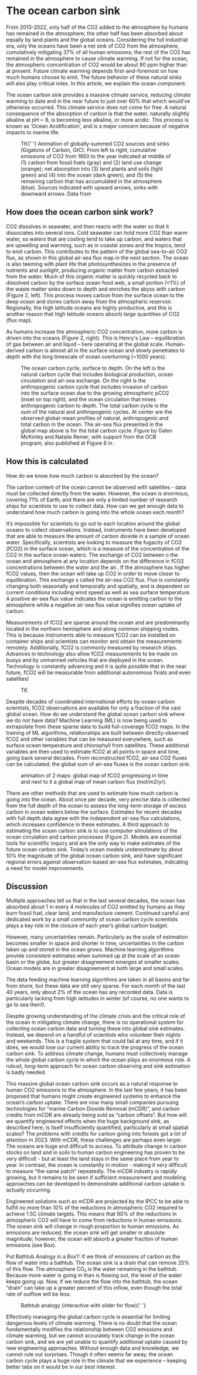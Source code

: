 
# The ocean carbon sink

From 2013-2022, only half of the CO2 added to the atmosphere by humans has remained in the atmosphere; the other half has been absorbed about equally by land plants and the global oceans. Considering the full industrial era, only the oceans have been a net sink of CO2 from the atmosphere, cumulatively mitigating 37% of all human emissions; the rest of the CO2 has remained in the atmosphere to cause climate warming. If not for the ocean, the atmospheric concentration of CO2 would be about 90 ppm higher than at present. Future climate warming depends first-and-foremost on how much humans choose to emit. The future behavior of these natural sinks will also play critical roles. In this article, we explain the ocean component.

The ocean carbon sink provides a massive climate service, reducing climate warming to date and in the near future to just over 60% that which would’ve otherwise occurred. This climate service does not come for free. A natural consequence of the absorption of carbon is that the water, naturally slightly alkaline at pH ~ 8, is becoming less alkaline, or more acidic. This process is known as ‘Ocean Acidification’, and is a major concern because of negative impacts to marine life.

<Figure>
  TK{' '}
  <FigureCaption number={1}>
    Animation of globally-summed CO2 sources and sinks (Gigatons of Carbon,
    GtC). From left to right, cumulative emissions of CO2 from 1850 to the year
    indicated at middle of (1) carbon from fossil fuels (gray) and (2) land use
    change (orange); net absorption into (3) land plants and soils (light green)
    and (4) into the ocean (dark green); and (5) the remaining carbon that has
    accumulated in the atmosphere (blue). Sources indicated with upward arrows,
    sinks with downward arrows. Data from
  </FigureCaption>
</Figure>

## How does the ocean carbon sink work?

CO2 dissolves in seawater, and then reacts with the water so that it dissociates into several ions. Cold seawater can hold more CO2 than warm water, so waters that are cooling tend to take up carbon, and waters that are upwelling and warming, such as in coastal zones and the tropics, tend to emit carbon. This contributes to the pattern of the global sea-to-air CO2 flux, as shown in this global air-sea flux map in the next section.
The ocean is also teeming with plant life that photosynthesizes in the presence of nutrients and sunlight, producing organic matter from carbon extracted from the water. Much of this organic matter is quickly recycled back to dissolved carbon by the surface ocean food web, a small portion (\<1%) of the waste matter sinks down to depth and enriches the abyss with carbon (Figure 2, left). This process moves carbon from the surface ocean to the deep ocean and stores carbon away from the atmospheric reservoir. Regionally, the high latitude oceans are highly productive, and this is another reason that high latitude oceans absorb large quantities of CO2 (flux map).

As humans increase the atmospheric CO2 concentration, more carbon is driven into the oceans (Figure 2, right). This is Henry's Law – equilibration of gas between air and liquid – here operating at the global scale. Human-derived carbon is almost all in the surface ocean and slowly penetrates to depth with the long timescale of ocean overturning (~1000 years).

<Figure>
  <OceanCycleDiagram />
  <FigureCaption number={2}>
    The ocean carbon cycle, surface to depth. On the left is the natural carbon
    cycle that includes biological production, ocean circulation and air-sea
    exchange. On the right is the anthropogenic carbon cycle that includes
    invasion of carbon into the surface ocean due to the growing atmospheric
    pCO2 (inset on top right), and the ocean circulation that mixes
    anthropogenic carbon to depth. The total carbon cycle is the sum of the
    natural and anthropogenic cycles. At center are the observed global-mean
    profiles of natural, anthropogenic and total carbon in the ocean. The
    air-sea flux presented in the global map above is for the total carbon
    cycle. Figure by Galen McKinley and Natalie Renier, with support from the
    OCB program; also published at Figure 6 in .
  </FigureCaption>
</Figure>

## How this is calculated

How do we know how much carbon is absorbed by the ocean?

The carbon content of the ocean cannot be observed with satellites - data must be collected directly from the water. However, the ocean is enormous, covering 71% of Earth; and there are only a limited number of research ships for scientists to use to collect data. How can we get enough data to understand how much carbon is going into the whole ocean each month?

It’s impossible for scientists to go out to each location around the global oceans to collect observations. Instead, instruments have been developed that are able to measure the amount of carbon dioxide in a sample of ocean water. Specifically, scientists are looking to measure the fugacity of CO2 (fCO2) in the surface ocean, which is a measure of the concentration of the CO2 in the surface ocean waters. The exchange of CO2 between o the ocean and atmosphere at any location depends on the difference in fCO2 concentrations between the water and the air.. If the atmosphere has higher fCO2 values, then the ocean will take up CO2 in order to move closer to equilibration. This exchange s called the air-sea CO2 flux. Flux is constantly changing both seasonally and temporally and spatially, and is dependent on current conditions including wind speed as well as sea surface temperature. A positive air-sea flux value indicates the ocean is emitting carbon to the atmosphere while a negative air-sea flux value signifies ocean uptake of carbon.

Measurements of fCO2 are sparse around the ocean and are predominantly located in the northern hemisphere and along common shipping routes. This is because instruments able to measure fCO2 can be installed on container ships and scientists can monitor and obtain the measurements remotely. Additionally, fCO2 is commonly measured by research ships. Advances in technology also allow fCO2 measurements to be made on buoys and by unmanned vehicles that are deployed in the ocean. Technology is constantly advancing and it is quite possible that in the near future, fCO2 will be measurable from additional autonomous floats and even satellites!

<Figure>
  <Map
    sourceUrl='https://carbonplan-data-viewer.s3.us-west-2.amazonaws.com/demo/leap-data-stories/SOCATv2019_tracks_gridded_monthly.zarr'
    variable='fco2_ave_weighted'
    clim={[280, 440]}
    colormapName='warm'
  />
  <FigureCaption number={3}>TK</FigureCaption>
</Figure>

Despite decades of coordinated international efforts by ocean carbon scientists, fCO2 observations are available for only a fraction of the vast global ocean. How do we understand the global ocean carbon sink where we do not have data? Machine Learning (ML) is now being used to extrapolate from these sparse data to build full-coverage fCO2 maps. In the training of ML algorithms, relationships are built between directly-observed fCO2 and other variables that can be measured everywhere, such as surface ocean temperature and chlorophyll from satellites. These additional variables are then used to estimate fCO2 at all points in space and time, going back several decades. From reconstructed fCO2, air-sea CO2 fluxes can be calculated; the global sum of air-sea fluxes is the ocean carbon sink.

<Figure>
  <Map
    sourceUrl='https://carbonplan-data-viewer.s3.us-west-2.amazonaws.com/demo/leap-data-stories/GCB-2023_dataprod_LDEO-HPD_1959-2022-flipped-lon.zarr'
    variable='sfco2'
    clim={[280, 440]}
    colormapName='warm'
  />
  <FigureCaption number={4}>
    animation of 2 maps: global map of fCO2 progressing in time and next to it a
    global map of mean carbon flux (mol/m2/yr).
  </FigureCaption>
</Figure>

There are other methods that are used to estimate how much carbon is going into the ocean. About once per decade, very precise data is collected from the full depth of the ocean to assess the long-term storage of excess carbon in ocean waters below the surface. Estimates for recent decades with full depth data agree with the independent air-sea flux calculations, which increases confidence in these estimates. A third approach to estimating the ocean carbon sink is to use computer simulations of the ocean circulation and carbon processes (Figure 2). Models are essential tools for scientific inquiry and are the only way to make estimates of the future ocean carbon sink. Today’s ocean models underestimate by about 10% the magnitude of the global ocean carbon sink, and have significant regional errors against observation-based air-sea flux estimates, indicating a need for model improvements.

## Discussion

Multiple approaches tell us that in the last several decades, the ocean has absorbed about 1 in every 4 molecules of CO2 emitted by humans as they burn fossil fuel, clear land, and manufacture cement. Continued careful and dedicated work by a small community of ocean carbon cycle scientists plays a key role in the closure of each year’s global carbon budget.

However, many uncertainties remain. Particularly as the scale of estimation becomes smaller in space and shorter in time, uncertainties in the carbon taken up and stored in the ocean grows. Machine learning algorithms provide consistent estimates when summed up at the scale of an ocean basin or the globe, but greater disagreement emerges at smaller scales. Ocean models are in greater disagreement at both large and small scales.

The data feeding machine learning algorithms are taken in all basins and far from shore, but these data are still very sparse. For each month of the last 40 years, only about 2% of the ocean has any recorded data. Data is particularly lacking from high latitudes in winter (of course, no one wants to go to sea then!).

Despite growing understanding of the climate crisis and the critical role of the ocean in mitigating climate change, there is no operational system for collecting ocean carbon data and turning these into global sink estimates. Instead, we depend on a handful of scientists who volunteer their nights and weekends. This is a fragile system that could fail at any time, and if it does, we would lose our current ability to track the progress of the ocean carbon sink. To address climate change, humans must collectively manage the whole global carbon cycle in which the ocean plays an enormous role. A robust, long-term approach for ocean carbon observing and sink estimation is badly needed.

This massive global ocean carbon sink occurs as a natural response to human CO2 emissions to the atmosphere. In the last few years, it has been proposed that humans might create engineered systems to enhance the ocean’s carbon uptake. There are now many small companies pursuing technologies for “marine Carbon Dioxide Removal (mCDR)”, and carbon credits from mCDR are already being sold as “carbon offsets”. But how will we quantify engineered effects when the huge background sink, as described here, is itself insufficiently quantified, particularly at small spatial scales? The problems with credits for carbon going into forests got a lot of attention in 2023. With mCDR, these challenges are perhaps even larger. The oceans are huge and difficult to access. To attribute change in carbon stocks on land and in soils to human carbon engineering has proven to be very difficult - but at least the land stays in the same place from year to year. In contrast, the ocean is constantly in motion - making it very difficult to measure “the same patch” repeatedly. The mCDR industry is rapidly growing, but it remains to be seen if sufficient measurement and modeling approaches can be developed to demonstrate additional carbon uptake is actually occurring.

Engineered solutions such as mCDR are projected by the IPCC to be able to fulfill no more than 10% of the reductions in atmospheric CO2 required to achieve 1.5C climate targets. This means that 90% of the reductions in atmospheric CO2 will have to come from reductions in human emissions. The ocean sink will change in rough proportion to human emissions. As emissions are reduced, the ocean sink will get smaller in absolute magnitude; however, the ocean will absorb a greater fraction of human emissions (see Box).

Put Bathtub Analogy in a Box?: If we think of emissions of carbon as the flow of water into a bathtub. The ocean sink is a drain that can remove 25% of this flow. The atmosphere CO₂ is the water remaining in the bathtub. Because more water is going in than is flowing out, the level of the water keeps going up. Now, if we reduce the flow into the bathtub, the ocean “drain” can take up a greater percent of this inflow, even though the total rate of outflow will be less.

<Figure>
  <Bathtub />
  <FigureCaption number={5}>
    Bathtub analogy (interactive with slider for flow){' '}
  </FigureCaption>
</Figure>

Effectively managing the global carbon cycle is essential for limiting dangerous levels of climate warming. There is no doubt that the ocean fundamentally modifies the relationship between CO2 emissions and climate warming, but we cannot accurately track change in the ocean carbon sink, and we are yet unable to quantify additional uptake caused by new engineering approaches. Without enough data and knowledge, we cannot rule out surprises. Though it often seems far away, the ocean carbon cycle plays a huge role in the climate that we experience – keeping better tabs on it would be in our best interest.
